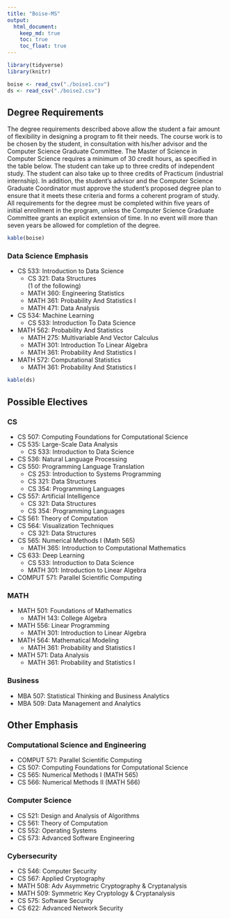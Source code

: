 ```yaml
---
title: "Boise-MS"
output: 
  html_document:
    keep_md: true
    toc: true
    toc_float: true
---
```


```r
library(tidyverse)
library(knitr)

boise <- read_csv("./boise1.csv")
ds <- read_csv("./boise2.csv")
```

## Degree Requirements

The degree requirements described above allow the student a fair amount of flexibility in designing a program to fit their needs. The course work is to be chosen by the student, in consultation with his/her advisor and the Computer Science Graduate Committee. The Master of Science in Computer Science requires a minimum of 30 credit hours, as specified in the table below. The student can take up to three credits of independent study. The student can also take up to three credits of Practicum (industrial internship). In addition, the student’s advisor and the Computer Science Graduate Coordinator must approve the student’s proposed degree plan to ensure that it meets these criteria and forms a coherent program of study. All requirements for the degree must be completed within five years of initial enrollment in the program, unless the Computer Science Graduate Committee grants an explicit extension of time. In no event will more than seven years be allowed for completion of the degree.

```r
kable(boise)
```

### Data Science Emphasis

* CS 533: Introduction to Data Science	
  + CS 321: Data Structures   
  (1 of the following)
  + MATH 360: Engineering Statistics
  + MATH 361: Probability And Statistics I
  + MATH 471: Data Analysis
* CS 534: Machine Learning
  + CS 533: Introduction To Data Science
* MATH 562: Probability And Statistics	
  + MATH 275: Multivariable And Vector Calculus
  + MATH 301: Introduction To Linear Algebra 
  + MATH 361: Probability And Statistics I
* MATH 572: Computational Statistics	
  + MATH 361: Probability And Statistics I

```r
kable(ds)
```
  
## Possible Electives

### CS

* CS 507: Computing Foundations for Computational Science
* CS 535: Large-Scale Data Analysis
  + CS 533: Introduction to Data Science
* CS 536: Natural Language Processing  
* CS 550: Programming Language Translation
  + CS 253: Introduction to Systems Programming
  + CS 321: Data Structures
  + CS 354: Programming Languages 
* CS 557: Artificial Intelligence  
  + CS 321: Data Structures
  + CS 354: Programming Languages 
* CS 561: Theory of Computation   
* CS 564: Visualization Techniques
  + CS 321: Data Structures
* CS 565: Numerical Methods I (Math 565) 
  + MATH 365: Introduction to Computational Mathematics
* CS 633: Deep Learning  
  + CS 533: Introduction to Data Science
  + MATH 301: Introduction to Linear Algebra

* COMPUT 571: Parallel Scientific Computing

### MATH

* MATH 501: Foundations of Mathematics
  + MATH 143: College Algebra
* MATH 556: Linear Programming  
  + MATH 301: Introduction to Linear Algebra
* MATH 564: Mathematical Modeling  
  + MATH 361: Probability and Statistics I
* MATH 571: Data Analysis 
  + MATH 361: Probability and Statistics I

### Business

* MBA 507: Statistical Thinking and Business Analytics
* MBA 509: Data Management and Analytics

## Other Emphasis

### Computational Science and Engineering

* COMPUT 571: Parallel Scientific Computing	
* CS 507: Computing Foundations for Computational Science	
* CS 565: Numerical Methods I	(MATH 565)
* CS 566: Numerical Methods II (MATH 566)

### Computer Science

* CS 521: Design and Analysis of Algorithms
* CS 561: Theory of Computation
* CS 552: Operating Systems
* CS 573: Advanced Software Engineering

### Cybersecurity

* CS 546: Computer Security	
* CS 567: Applied Cryptography 
* MATH 508: Adv Asymmetric Cryptography & Cryptanalysis 
* MATH 509: Symmetric Key Cryptology & Cryptanalysis	
* CS 575: Software Security 
* CS 622: Advanced Network Security